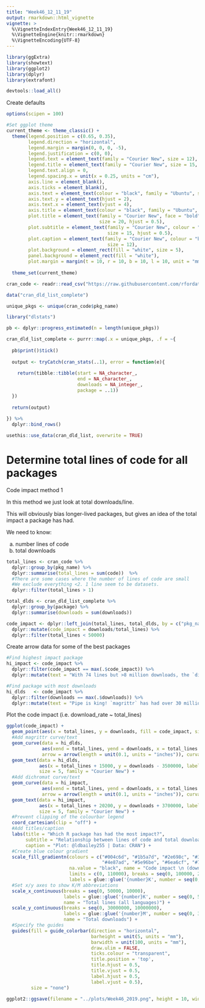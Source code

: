 ```yaml
---
title: "Week46_12_11_19"
output: rmarkdown::html_vignette
vignette: >
  %\VignetteIndexEntry{Week46_12_11_19}
  %\VignetteEngine{knitr::rmarkdown}
  %\VignetteEncoding{UTF-8}
---
```


```r

library(ggExtra)
library(showtext)
library(ggplot2)
library(dplyr)
library(extrafont)

devtools::load_all()

```

Create defaults

```r

options(scipen = 100)

#Set ggplot theme
current_theme <- theme_classic() +
  theme(legend.position = c(0.65, 0.35),
        legend.direction = "horizontal",
        legend.margin = margin(0, 0, 0, -5),
        legend.justification = c(0, 0),
        legend.text = element_text(family = "Courier New", size = 12),
        legend.title = element_text(family = "Courier New", size = 15, face = "bold"),
        legend.text.align = 0,
        legend.spacing.x = unit(x = 0.25, units = "cm"),
        axis.line = element_blank(),
        axis.ticks = element_blank(),
        axis.text = element_text(colour = "black", family = "Ubuntu", size = 15),
        axis.text.y = element_text(hjust = 2),
        axis.text.x = element_text(vjust = 4),
        axis.title = element_text(colour = "black", family = "Ubuntu", size = 20),
        plot.title = element_text(family = "Courier New", face = "bold", colour = "black",
                                  size = 20, hjust = 0.5),
        plot.subtitle = element_text(family = "Courier New", colour = "black",
                                     size = 15, hjust = 0.5),
        plot.caption = element_text(family = "Courier New", colour = "black",
                                     size = 12),
        plot.background = element_rect(fill = "white", size = 5),
        panel.background = element_rect(fill = "white"),
        plot.margin = margin(t = 10, r = 10, b = 10, l = 10, unit = "mm"))
  
  theme_set(current_theme)

```

```r

cran_code <- readr::read_csv("https://raw.githubusercontent.com/rfordatascience/tidytuesday/master/data/2019/2019-11-12/loc_cran_packages.csv")

data("cran_dld_list_complete")

```

```r

unique_pkgs <- unique(cran_code$pkg_name)

library("dlstats")

pb <- dplyr::progress_estimated(n = length(unique_pkgs))

cran_dld_list_complete <- purrr::map(.x = unique_pkgs, .f = ~{
  
  pb$print()$tick()
  
  output <- tryCatch(cran_stats(..1), error = function(e){
    
    return(tibble::tibble(start = NA_character_,
                          end = NA_character_,
                          downloads = NA_integer_,
                          package = ..1))
  })
  
  return(output)
  
}) %>% 
  dplyr::bind_rows()

usethis::use_data(cran_dld_list, overwrite = TRUE)

```

# Determine total lines of code for all packages

Code impact method 1

In this method we just look at total downloads/line.

This will obviously bias longer-lived packages, but gives an idea of the total impact a package has had.

We need to know:

a) number lines of code
b) total downloads

```r

total_lines <- cran_code %>% 
  dplyr::group_by(pkg_name) %>% 
  dplyr::summarise(total_lines = sum(code))  %>% 
  #There are some cases where the number of lines of code are small
  #We exclude everything <2. 1 line seem to be datasets.
  dplyr::filter(total_lines > 1)

total_dlds <- cran_dld_list_complete %>% 
  dplyr::group_by(package) %>% 
  dplyr::summarise(downloads = sum(downloads))

code_impact <- dplyr::left_join(total_lines, total_dlds, by = c("pkg_name" = "package")) %>% 
  dplyr::mutate(code_impact = downloads/total_lines) %>% 
  dplyr::filter(total_lines < 50000)

```

Create arrow data for some of the best packages

```r

#Find highest impact package
hi_impact <- code_impact %>%
  dplyr::filter(code_impact == max(.$code_impact)) %>% 
  dplyr::mutate(text = "With 74 lines but >8 million downloads, the `dichromat` package has had the highest impact per line")

#Find package with most downloads
hi_dlds   <- code_impact %>%
  dplyr::filter(downloads == max(.$downloads)) %>% 
  dplyr::mutate(text = "Pipe is king! `magrittr` has had over 30 million downloads!")

```

Plot the code impact (i.e. download_rate ~ total_lines)

```r

ggplot(code_impact) +
  geom_point(aes(x = total_lines, y = downloads, fill = code_impact, size = code_impact), shape = 21, alpha = 0.5) +
  #Add magrittr curve/text
  geom_curve(data = hi_dlds,
             aes(xend = total_lines, yend = downloads, x = total_lines + 10000, y = downloads - 2000000),
             arrow = arrow(length = unit(0.1, units = "inches")), curvature = 0.1) +
  geom_text(data = hi_dlds,
            aes(x = total_lines + 15000, y = downloads - 3500000, label = stringr::str_wrap(text, 20)),
            size = 5, family = "Courier New") +
  #Add dichromat curve/text
  geom_curve(data = hi_impact,
             aes(xend = total_lines, yend = downloads, x = total_lines + 10000, y = downloads + 3000000),
             arrow = arrow(length = unit(0.1, units = "inches")), curvature = 0.1) +
  geom_text(data = hi_impact,
            aes(x = total_lines + 20200, y = downloads + 3700000, label = stringr::str_wrap(text, 30)),
            size = 5, family = "Courier New") +
  #Prevent clipping of the colourbar legend
  coord_cartesian(clip = "off") +
  #Add titles/caption
  labs(title = "Which R package has had the most impact?",
       subtitle = "Relationship between lines of code and total downloads",
       caption = "Plot: @ldbailey255 | Data: CRAN") +
  #Create blue colour gradient
  scale_fill_gradientn(colours = c("#004c6d", "#1b5a7d", "#2e698c", "#3e789d",
                                   "#4e87ad", "#5e96be", "#6ea6cf", "#7eb7e0", "#8ec7f2"),
                       na.value = "black", name = "Code impact \n (downloads/line)",
                       limits = c(0, 110000), breaks = seq(0, 100000, 25000),
                       labels = glue::glue('{number}K', number = seq(0, 100, 25))) +
  #Set x/y axes to show K/M abbreviations
  scale_x_continuous(breaks = seq(0, 50000, 10000),
                     labels = glue::glue('{number}K', number = seq(0, 50, 10)),
                     name = "Total lines (all languages)") +
  scale_y_continuous(breaks = seq(0, 30000000, 10000000),
                     labels = glue::glue('{number}M', number = seq(0, 30, 10)),
                     name = "Total downloads") +
  #Specify the guides
  guides(fill = guide_colorbar(direction = "horizontal",
                               barheight = unit(5, units = "mm"), 
                               barwidth = unit(100, units = "mm"),
                               draw.ulim = FALSE, 
                               ticks.colour = "transparent",
                               title.position = 'top',
                               title.hjust = 0.5,
                               title.vjust = 0.5,
                               label.hjust = 0.5,
                               label.vjust = 0.5),
         size = "none")

ggplot2::ggsave(filename = "../plots/Week46_2019.png", height = 10, width = 12, dpi = 300, type = "cairo")

```
